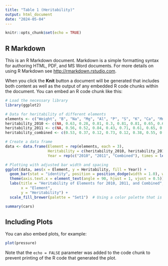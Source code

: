 ```yaml
---
title: "Table 1 (Heritability)"
output: html_document
date: "2024-05-04"
---
```


```r
knitr::opts_chunk$set(echo = TRUE)
```

## R Markdown

This is an R Markdown document. Markdown is a simple formatting syntax for authoring HTML, PDF, and MS Word documents. For more details on using R Markdown see <http://rmarkdown.rstudio.com>.

When you click the **Knit** button a document will be generated that includes both content as well as the output of any embedded R code chunks within the document. You can embed an R code chunk like this:

```r
# Load the necessary library
library(ggplot2)

# Data for heritability of different elements
elements <- c("Weight", "B", "Na", "Mg", "Al", "P", "S", "K", "Ca", "Mn", "Fe", "Co", "Ni", "Cu", "Zn", "As", "Se", "Rb", "Sr", "Mo", "Cd")
heritability_2010 <- c(NA, 0.63, 0.28, 0.81, 0.3, 0.81, 0.81, 0.65, 0.6, 0.78, 0.74, 0.5, 0.6, 0.84, 0.81, 0.66, 0.47, 0.54, 0.53, 0.6, 0.75)
heritability_2011 <- c(NA, 0.56, 0.52, 0.84, 0.43, 0.71, 0.61, 0.65, 0.69, 0.71, 0.8, 0.54, 0.58, 0.86, 0.83, 0.62, 0.28, 0.64, 0.57, 0.63, 0.9)
heritability_combined <- c(0.53, 0.37, 0.12, 0.73, 0.12, 0.38, 0.55, 0.46, 0.5, 0.54, 0.7, 0.5, 0.39, 0.77, 0.67, 0.52, 0.25, 0.32, 0.31, 0.55, 0.79)

# Create a data frame
data <- data.frame(Element = rep(elements, each = 3),
                   Heritability = c(heritability_2010, heritability_2011, heritability_combined),
                   Year = rep(c("2010", "2011", "Combined"), times = length(elements)))

# Plotting with adjusted bar width and spacing
ggplot(data, aes(x = Element, y = Heritability, fill = Year)) +
  geom_bar(stat = "identity", position = position_dodge(width = 1.0), width = 0.45) + # Increased bar width and adjusted dodge
  theme(axis.text.x = element_text(angle = 90, hjust = 1, vjust = 0.5)) +
  labs(title = "Heritability of Elements for 2010, 2011, and Combined",
       x = "Element",
       y = "Heritability") +
  scale_fill_brewer(palette = "Set1")  # Using a color palette that is color-blind friendly

summary(cars)
```

## Including Plots

You can also embed plots, for example:

```r
plot(pressure)
```

Note that the `echo = FALSE` parameter was added to the code chunk to prevent printing of the R code that generated the plot.
